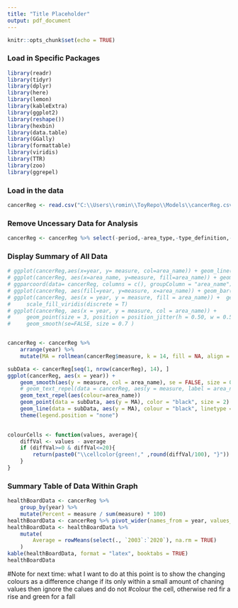 ```yaml
--- 
title: "Title Placeholder"
output: pdf_document
---
```


```r
knitr::opts_chunk$set(echo = TRUE)
```

### Load in Specific Packages
```r
library(readr)
library(tidyr)
library(dplyr)
library(here)
library(lemon)
library(kableExtra)
library(ggplot2)
library(reshape())
library(hexbin)
library(data.table)
library(GGally)
library(formattable)
library(viridis)
library(TTR)
library(zoo)
library(ggrepel)
```

### Load in the data 
```r
cancerReg <- read.csv("C:\\Users\\romin\\ToyRepo\\Models\\cancerReg.csv") 
```


### Remove Uncessary Data for Analysis
```r
cancerReg <- cancerReg %>% select(-period,-area_type,-type_definition,-indicator, -upper_confidence_interval, -lower_confidence_interval, -numerator)
```


### Display Summary of All Data
```r

# ggplot(cancerReg,aes(x=year, y= measure, col=area_name)) + geom_line() + geom_point()
# ggplot(cancerReg, aes(x=area_name, y=measure, fill=area_name)) + geom_violin()
# ggparcoord(data= cancerReg, columns = c(), groupColumn = "area_name")
# ggplot(cancerReg, aes(fill=year, y=measure, x=area_name)) + geom_bar(position = "stack", stat = "identity")
# ggplot(cancerReg, aes(x = year, y = measure, fill = area_name)) +  geom_area(alpha=0.6 , size=.5, colour="white") +
#     scale_fill_viridis(discrete = T)
# ggplot(cancerReg, aes(x = year, y = measure, col = area_name)) +
#     geom_point(size = 3, position = position_jitter(h = 0.50, w = 0.50), alpha = 0.5) +
#     geom_smooth(se=FALSE, size = 0.7 )


cancerReg <- cancerReg %>%
    arrange(year) %>%
    mutate(MA = rollmean(cancerReg$measure, k = 14, fill = NA, align = "right"))

subData <- cancerReg[seq(1, nrow(cancerReg), 14), ]
ggplot(cancerReg, aes(x = year)) +
    geom_smooth(aes(y = measure, col = area_name), se = FALSE, size = 0.5, alpha = 0.5) +
    # geom_text_repel(data = cancerReg, aes(y = measure, label = area_name), nudge_x = 1, na.rm = TRUE)+
    geom_text_repel(aes(colour=area_name))
    geom_point(data = subData, aes(y = MA), color = "black", size = 2) +
    geom_line(data = subData, aes(y = MA), colour = "black", linetype = "dashed", size = 0.7) +
    theme(legend.position = "none")
    


``` 

```r
colourCells <- function(values, average){
    diffVal <- values - average
    if (diffVal>=0 & diffVal<=20){
        return(paste0("\\cellcolor{green!," ,round(diffVal/100), "}"))
    }
}
```



### Summary Table of Data Within Graph 
```r
healthBoardData <- cancerReg %>%
    group_by(year) %>%
    mutate(Percent = measure / sum(measure) * 100)
healthBoardData <- cancerReg %>% pivot_wider(names_from = year, values_from = measure)
healthBoardData <- healthBoardData %>%
    mutate(
        Average = rowMeans(select(., `2003`:`2020`), na.rm = TRUE)
    )
kable(healthBoardData, format = "latex", booktabs = TRUE)
healthBoardData
``` 


#Note for next time: what I want to do at this point is to show the changing colours as a difference change if its only within a small amount of chaning values then ignore the calues and do not 
#colour the cell, otherwise red fir a rise and green for a fall 